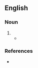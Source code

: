 {{also|penny pincher}}

==English==

===Noun===
{{en-noun|head=[[penny]]-[[pincher]]}}

# {{alternative spelling of|en|penny pincher}}
#* {{quote-journal|en|date=2020 November 18|author=Paul Bigland|title=New infrastructure and new rolling stock|journal=Rail|page=48|text=Hopefully, the '''penny-pinchers''' at the DfT/Treasury will finally agree to this. otherwise many of the proposed benefits will be lost.}}

===References===
* {{R:Lexico}}